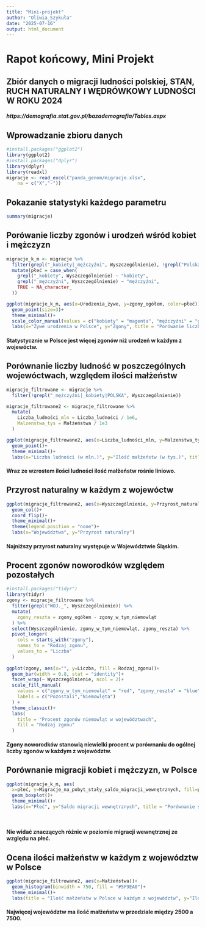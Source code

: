 ```yaml
---
title: "Mini-projekt"
author: "Oliwia_Szykuła"
date: "2025-07-16"
output: html_document
---
```


# **Rapot końcowy, Mini Projekt**

## Zbiór danych o migracji ludności polskiej, STAN, RUCH NATURALNY I WĘDRÓWKOWY LUDNOŚCI W ROKU 2024 

##### https://demografia.stat.gov.pl/bazademografia/Tables.aspx
## Wprowadzanie zbioru danych

```r
#install.packages("ggplot2")
library(ggplot2)
#install.packages("dplyr")
library(dplyr)
library(readxl)
migracje <- read_excel("panda_genom/migracje.xlsx", 
    na = c("X","-"))

```
## Pokazanie statystyki każdego parametru
```r
summary(migracje)
```



## Porówanie liczby zgonów i urodzeń wśród kobiet i mężczyzn

```r

migracje_k_m <- migracje %>%
  filter(grepl("_kobiety|_mężczyźni", Wyszczególnienie), !grepl("Polska", Wyszczególnienie)) %>%
  mutate(płeć = case_when(
    grepl("_kobiety", Wyszczególnienie) ~ "kobiety",
    grepl("_mężczyźni", Wyszczególnienie) ~ "mężczyźni",
    TRUE ~ NA_character_
  ))

ggplot(migracje_k_m, aes(x=Urodzenia_żywe, y=zgony_ogółem, color=płeć))+
  geom_point(size=3)+
  theme_minimal()+
  scale_color_manual(values = c("kobiety" = "magenta", "mężczyźni" = "green"))+
  labs(x="Żywe urodzenia w Polsce", y="Zgony", title = "Porówanie liczby zgonów i urodzeń wśród kobiet i mężczyzn")

```

#### Statystycznie w Polsce jest więcej zgonów niż urodzeń w każdym z wojewóctw.

## Porównanie liczby ludność w poszczególnych wojewóctwach, względem ilości małżeństw

```r
migracje_filtrowane <- migracje %>%
  filter(!grepl("_mężczyźni|_kobiety|POLSKA", Wyszczególnienie))

migracje_filtrowane2 <- migracje_filtrowane %>%
  mutate(
    Liczba_ludności_mln = Liczba_ludności / 1e6,
    Malzenstwa_tys = Małżeństwa / 1e3
  )

ggplot(migracje_filtrowane2, aes(x=Liczba_ludności_mln, y=Malzenstwa_tys, color=Wyszczególnienie))+
  geom_point()+
  theme_minimal()+
  labs(x="Liczba ludności (w mln.)", y="Ilość małżeństw (w tys.)", title = "Liczba ludności, a ilość małżeństw w każdym z województw")

```

#### Wraz ze wzrostem ilości ludności ilość małżeństw rośnie liniowo.

## Przyrost naturalny w każdym z wojewóctw

```r
ggplot(migracje_filtrowane2, aes(x=Wyszczególnienie, y=Przyrost_naturalny, fill = Wyszczególnienie))+
  geom_col()+
  coord_flip()+
  theme_minimal()+
  theme(legend.position = "none")+
  labs(x="Województwa", y="Przyrost naturalny")
```

#### Najniższy przyrost naturalny występuje w Województwie Śląskim.


## Procent zgonów noworodków względem pozostałych

```r
#install.packages("tidyr")
library(tidyr)
zgony <- migracje_filtrowane %>% 
  filter(grepl("WOJ._", Wyszczególnienie)) %>% 
  mutate(
    zgony_reszta = zgony_ogółem - zgony_w_tym_niemowląt
  ) %>% 
  select(Wyszczególnienie, zgony_w_tym_niemowląt, zgony_reszta) %>% 
  pivot_longer(
    cols = starts_with("zgony"),
    names_to = "Rodzaj_zgonu",
    values_to = "Liczba"
  )
  
ggplot(zgony, aes(x="", y=Liczba, fill = Rodzaj_zgonu))+
  geom_bar(width = 0.8, stat = "identity")+
  facet_wrap(~ Wyszczególnienie, ncol = 2)+
  scale_fill_manual(
    values = c("zgony_w_tym_niemowląt" = "red", "zgony_reszta" = "blue"),
    labels = c("Pozostali","Niemowlęta")
  ) +
  theme_classic()+
  labs(
    title = "Procent zgonów niemowląt w województwach",
    fill = "Rodzaj zgonu"
  )
```

#### Zgony noworodków stanowią niewielki procent w porównaniu do ogólnej liczby zgonów w każdym z województw.

## Porównanie migracji kobiet i mężczyzn, w Polsce

```r
ggplot(migracje_k_m, aes(
  x=płeć, y=Migracje_na_pobyt_stały_saldo_migracji_wewnętrznych, fill=płeć))+
  geom_boxplot()+
  theme_minimal()+
  labs(x="Płeć", y="Saldo migracji wewnętrznych", title = "Porównanie salda migracji w Polsce ze względu na płeć", fill="Płeć")
  
  
```

#### Nie widać znaczących różnic w poziomie migracji wewnętrznej ze względu na płeć.

## Ocena ilości małżeństw w każdym z województw w Polsce

```r
ggplot(migracje_filtrowane2, aes(x=Małżeństwa))+
  geom_histogram(binwidth = 750, fill = "#5F9EA0")+
  theme_minimal()+
  labs(title = "Ilość małżeństw w Polsce w każdym z województw", y="Ilość województw w danym przedziale", x="Ilość małżeństw")
```

#### Najwięcej województw ma ilość małżeństw w przedziale między 2500 a 7500.